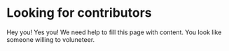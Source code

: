 <div
    style={{
        textAlign: "center",
        margin: "auto",
        color: "var(--ifm-color-primary)",
        border: "1px solid var(--ifm-color-primary)",
        borderRadius: "12px",
        padding: "20px",
    }}
>
    <h1 style={{ margin: 0, lineHeight: 1, fontSize: "1.6em" }}>Looking for contributors</h1>
    <p style={{ margin: "12px 0 0" }}>Hey you! Yes you! We need help to fill this page with content. You look like someone willing to voluneteer.</p>
</div>
